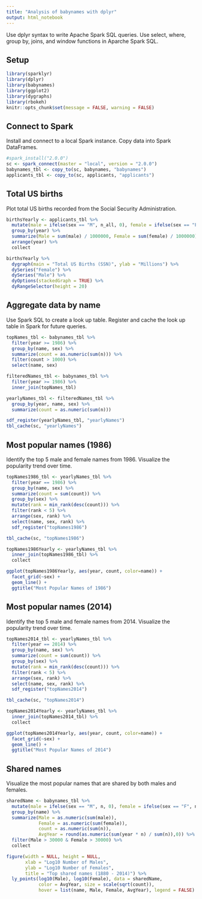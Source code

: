 ```yaml
---
title: "Analysis of babynames with dplyr"
output: html_notebook
---
```


Use dplyr syntax to write Apache Spark SQL queries. Use select, where, group by, joins, and window functions in Aparche Spark SQL.

## Setup

```r
library(sparklyr)
library(dplyr)
library(babynames)
library(ggplot2)
library(dygraphs)
library(rbokeh)
knitr::opts_chunk$set(message = FALSE, warning = FALSE)
```

## Connect to Spark

Install and connect to a local Spark instance. Copy data into Spark DataFrames.

```r
#spark_install("2.0.0")
sc <- spark_connect(master = "local", version = "2.0.0")
babynames_tbl <- copy_to(sc, babynames, "babynames")
applicants_tbl <- copy_to(sc, applicants, "applicants")
```

## Total US births

Plot total US births recorded from the Social Security Administration.

```r
birthsYearly <- applicants_tbl %>%
  mutate(male = ifelse(sex == "M", n_all, 0), female = ifelse(sex == "F", n_all, 0)) %>%
  group_by(year) %>%
  summarize(Male = sum(male) / 1000000, Female = sum(female) / 1000000) %>%
  arrange(year) %>%
  collect

birthsYearly %>%
  dygraph(main = "Total US Births (SSN)", ylab = "Millions") %>%
  dySeries("Female") %>%
  dySeries("Male") %>%
  dyOptions(stackedGraph = TRUE) %>%
  dyRangeSelector(height = 20)
```

## Aggregate data by name

Use Spark SQL to create a look up table. Register and cache the look up table in Spark for future queries.

```r
topNames_tbl <- babynames_tbl %>%
  filter(year >= 1986) %>%  
  group_by(name, sex) %>%
  summarize(count = as.numeric(sum(n))) %>%
  filter(count > 1000) %>%
  select(name, sex)

filteredNames_tbl <- babynames_tbl %>%
  filter(year >= 1986) %>%
  inner_join(topNames_tbl)

yearlyNames_tbl <- filteredNames_tbl %>%
  group_by(year, name, sex) %>%
  summarize(count = as.numeric(sum(n)))

sdf_register(yearlyNames_tbl, "yearlyNames")
tbl_cache(sc, "yearlyNames")
```

## Most popular names (1986)

Identify the top 5 male and female names from 1986. Visualize the popularity trend over time.

```r
topNames1986_tbl <- yearlyNames_tbl %>%
  filter(year == 1986) %>%
  group_by(name, sex) %>%
  summarize(count = sum(count)) %>%
  group_by(sex) %>%
  mutate(rank = min_rank(desc(count))) %>%
  filter(rank < 5) %>%
  arrange(sex, rank) %>%
  select(name, sex, rank) %>%
  sdf_register("topNames1986")

tbl_cache(sc, "topNames1986")

topNames1986Yearly <- yearlyNames_tbl %>%
  inner_join(topNames1986_tbl) %>%
  collect

ggplot(topNames1986Yearly, aes(year, count, color=name)) +
  facet_grid(~sex) +
  geom_line() +
  ggtitle("Most Popular Names of 1986")
```

## Most popular names (2014)

Identify the top 5 male and female names from 2014. Visualize the popularity trend over time.

```r
topNames2014_tbl <- yearlyNames_tbl %>%
  filter(year == 2014) %>%
  group_by(name, sex) %>%
  summarize(count = sum(count)) %>%
  group_by(sex) %>%
  mutate(rank = min_rank(desc(count))) %>%
  filter(rank < 5) %>%
  arrange(sex, rank) %>%
  select(name, sex, rank) %>%
  sdf_register("topNames2014")

tbl_cache(sc, "topNames2014")

topNames2014Yearly <- yearlyNames_tbl %>%
  inner_join(topNames2014_tbl) %>%
  collect

ggplot(topNames2014Yearly, aes(year, count, color=name)) +
  facet_grid(~sex) +
  geom_line() +
  ggtitle("Most Popular Names of 2014")
```

## Shared names

Visualize the most popular names that are shared by both males and females.

```r
sharedName <- babynames_tbl %>%
  mutate(male = ifelse(sex == "M", n, 0), female = ifelse(sex == "F", n, 0)) %>%
  group_by(name) %>%
  summarize(Male = as.numeric(sum(male)), 
            Female = as.numeric(sum(female)),
            count = as.numeric(sum(n)),
            AvgYear = round(as.numeric(sum(year * n) / sum(n)),0)) %>%
  filter(Male > 30000 & Female > 30000) %>%
  collect

figure(width = NULL, height = NULL, 
       xlab = "Log10 Number of Males", 
       ylab = "Log10 Number of Females",
       title = "Top shared names (1880 - 2014)") %>%
  ly_points(log10(Male), log10(Female), data = sharedName,
            color = AvgYear, size = scale(sqrt(count)),
            hover = list(name, Male, Female, AvgYear), legend = FALSE)
```
